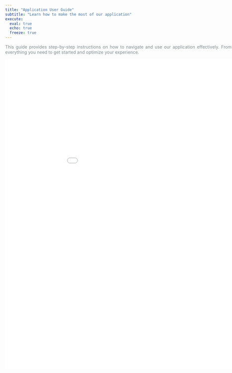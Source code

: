 ```yaml
---
title: "Application User Guide" 
subtitle: "Learn how to make the most of our application"
execute: 
  eval: true
  echo: true
  freeze: true
---
```

::: {style="text-align:center; align-items:center; width: 1000px"}
<p style="color: #7f8c8d; text-align: justify;">
This guide provides step-by-step instructions on how to navigate and use our application effectively. From setup to advanced features, you'll find everything you need to get started and optimize your experience.
</p>

<iframe src="User_Guide.pdf" style="width: 1000px; height:1000px; align-items:center" frameborder="0">
</iframe>
:::
